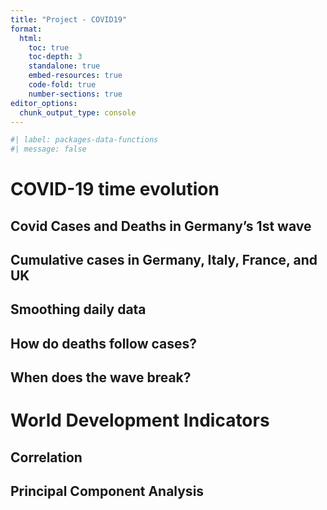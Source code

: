 ```yaml
---
title: "Project - COVID19"
format:   
  html: 
    toc: true
    toc-depth: 3
    standalone: true
    embed-resources: true
    code-fold: true
    number-sections: true
editor_options: 
  chunk_output_type: console
---
```


```r
#| label: packages-data-functions
#| message: false

```


# COVID-19 time evolution {#sec-1}


## Covid Cases and Deaths in Germany's 1st wave {#sec-1.1}


## Cumulative cases in Germany, Italy, France, and UK {#sec-1.2}


## Smoothing daily data {#sec-1.3}


## How do deaths follow cases? {#sec-1.4}


## When does the wave break? {#sec-1.5}



# World Development Indicators {#sec-2}


## Correlation {#sec-2.1}

## Principal Component Analysis {#sec-2.2}

